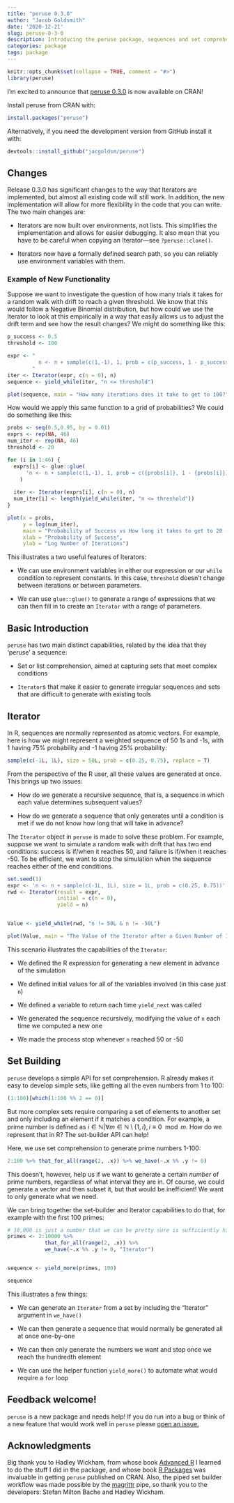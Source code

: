 ```yaml
---
title: "peruse 0.3.0"
author: "Jacob Goldsmith"
date: '2020-12-21'
slug: peruse-0-3-0
description: Introducing the peruse package, sequences and set comprehension in R.
categories: package
tags: package
---
```


```r
knitr::opts_chunk$set(collapse = TRUE, comment = "#>")
library(peruse)
```

<html>

```{=html}
<style>
h2 code {
    font-size: 1em;
}
</style>
```
</html>

I'm excited to announce that [peruse 0.3.0](https://jacgoldsm.github.io/peruse/) is now available on CRAN!

Install peruse from CRAN with:

```r
install.packages("peruse")
```

Alternatively, if you need the development version from GitHub install it with:

```r
devtools::install_github("jacgoldsm/peruse")
```

## Changes

Release 0.3.0 has significant changes to the way that Iterators are implemented, but almost all existing code will still work. In addition, the new implementation will allow for more flexibility in the code that you can write. The two main changes are:

-   Iterators are now built over environments, not lists. This simplifies the implementation and allows for easier debugging. It also mean that you have to be careful when copying an Iterator---see `?peruse::clone()`.

-   Iterators now have a formally defined search path, so you can reliably use environment variables with them.

### Example of New Functionality

Suppose we want to investigate the question of how many trials it takes for a random walk with drift to reach a given threshold. We know that this would follow a Negative Binomial distribution, but how could we use the Iterator to look at this empirically in a way that easily allows us to adjust the drift term and see how the result changes? We might do something like this:

```r
p_success <- 0.5
threshold <- 100

expr <- "
          n <- n + sample(c(1,-1), 1, prob = c(p_success, 1 - p_success))
        "
iter <- Iterator(expr, c(n = 0), n)
sequence <- yield_while(iter, "n <= threshold")

plot(sequence, main = "How many iterations does it take to get to 100?")

```

How would we apply this same function to a grid of probabilities? We could do something like this:
```r
probs <- seq(0.5,0.95, by = 0.01)
exprs <- rep(NA, 46)
num_iter <- rep(NA, 46)
threshold <- 20

for (i in 1:46) {
  exprs[i] <- glue::glue(
      'n <- n + sample(c(1,-1), 1, prob = c({probs[i]}, 1 - {probs[i]}))'
    )
  
  iter <- Iterator(exprs[i], c(n = 0), n)
  num_iter[i] <- length(yield_while(iter, "n <= threshold"))
}

plot(x = probs, 
     y = log(num_iter), 
     main = "Probability of Success vs How long it takes to get to 20 (Log Scale)",
     xlab = "Probability of Success",
     ylab = "Log Number of Iterations")
```

This illustrates a two useful features of Iterators:

* We can use environment variables in either our expression or our `while` condition to represent constants. In this case, `threshold` doesn't change between iterations or between parameters.

* We can use `glue::glue()` to generate a range of expressions that we can then fill in to create an `Iterator` with a range of parameters. 


## Basic Introduction

`peruse` has two main distinct capabilities, related by the idea that they 'peruse' a sequence:

-   Set or list comprehension, aimed at capturing sets that meet complex conditions

-   `Iterator`s that make it easier to generate irregular sequences and sets that are difficult to generate with existing tools

## Iterator

In R, sequences are normally represented as atomic vectors. For example, here is how we might represent a weighted sequence of 50 1s and -1s, with 1 having 75% probability and -1 having 25% probability:

```r
sample(c(-1L, 1L), size = 50L, prob = c(0.25, 0.75), replace = T)
```

From the perspective of the R user, all these values are generated at once. This brings up two issues:

-   How do we generate a recursive sequence, that is, a sequence in which each value determines subsequent values?

-   How do we generate a sequence that only generates until a condition is met if we do not know how long that will take in advance?

The `Iterator` object in `peruse` is made to solve these problem. For example, suppose we want to simulate a random walk with drift that has two end conditions: success is if/when it reaches 50, and failure is if/when it reaches -50. To be efficient, we want to stop the simulation when the sequence reaches either of the end conditions.

```r
set.seed(1)
expr <- 'n <- n + sample(c(-1L, 1L), size = 1L, prob = c(0.25, 0.75))'
rwd <- Iterator(result = expr,
                initial = c(n = 0),
                yield = n)


Value <- yield_while(rwd, "n != 50L & n != -50L")

plot(Value, main = "The Value of the Iterator after a Given Number of Iterations")
```

This scenario illustrates the capabilities of the `Iterator`:

-   We defined the R expression for generating a new element in advance of the simulation

-   We defined initial values for all of the variables involved (in this case just `n`)

-   We defined a variable to return each time `yield_next` was called

-   We generated the sequence recursively, modifying the value of `n` each time we computed a new one

-   We made the process stop whenever `n` reached 50 or -50

## Set Building

`peruse` develops a simple API for set comprehension. R already makes it easy to develop simple sets, like getting all the even numbers from 1 to 100:

```r
(1:100)[which(1:100 %% 2 == 0)]
```

But more complex sets require comparing a set of elements to another set and only including an element if it matches a condition. For example, a prime number is defined as $i \in \mathbb{N} | \forall m \in \mathbb{N} \setminus \{1,i \}, i \equiv 0 \mod m$. How do we represent that in R? The set-builder API can help!

Here, we use set comprehension to generate prime numbers 1-100:

```r
2:100 %>% that_for_all(range(2, .x)) %>% we_have(~.x %% .y != 0)
```

This doesn't, however, help us if we want to generate a certain *number* of prime numbers, regardless of what interval they are in. Of course, we could generate a vector and then subset it, but that would be inefficient! We want to only generate what we need.

We can bring together the set-builder and Iterator capabilities to do that, for example with the first 100 primes:

```r
# 10,000 is just a number that we can be pretty sure is sufficiently high
primes <- 2:10000 %>%
            that_for_all(range(2, .x)) %>%
            we_have(~.x %% .y != 0, "Iterator")


sequence <- yield_more(primes, 100)

sequence
```

This illustrates a few things:

-   We can generate an `Iterator` from a set by including the "Iterator" argument in `we_have()`

-   We can then generate a sequence that would normally be generated all at once one-by-one

-   We can then only generate the numbers we want and stop once we reach the hundredth element

-   We can use the helper function `yield_more()` to automate what would require a `for` loop

## Feedback welcome!

`peruse` is a new package and needs help! If you do run into a bug or think of a new feature that would work well in `peruse` please [open an issue.](https://github.com/jacgoldsm/peruse/issues)

## Acknowledgments

Big thank you to Hadley Wickham, from whose book [Advanced R](https://adv-r.hadley.nz/index.html) I learned to do the stuff I did in the package, and whose book [R Packages](https://r-pkgs.org/index.html) was invaluable in getting `peruse` published on CRAN. Also, the piped set builder workflow was made possible by the [magrittr](https://magrittr.tidyverse.org/) pipe, so thank you to the developers: Stefan Milton Bache and Hadley Wickham.
